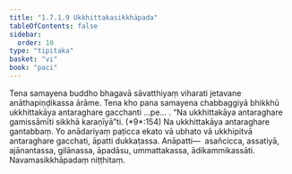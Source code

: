 ```yaml
---
title: "1.7.1.9 Ukkhittakasikkhāpada"
tableOfContents: false
sidebar:
  order: 10
type: "tipitaka"
basket: "vi"
book: "paci"
---
```



<DynamicBreadcrumb />

<Division number="584" book="paci" bookNo="2" page="242">

<Paragraph number="1725" book="paci">
Tena samayena buddho bhagavā sāvatthiyaṃ viharati jetavane anāthapiṇḍikassa ārāme. Tena kho pana samayena chabbaggiyā bhikkhū ukkhittakāya antaraghare gacchanti …pe… .
</Paragraph>

<Paragraph number="1726" book="paci">
<Emphasis>“Na ukkhittakāya antaraghare gamissāmīti sikkhā karaṇīyā”</Emphasis>ti. (*9*:<Emphasis>154</Emphasis>)
</Paragraph>

<Paragraph number="1727" book="paci">
Na ukkhittakāya antaraghare gantabbaṃ. Yo anādariyaṃ paṭicca ekato vā ubhato vā ukkhipitvā antaraghare gacchati, āpatti dukkaṭassa.
</Paragraph>

<Paragraph number="1728" book="paci">
Anāpatti—  asañcicca, assatiyā, ajānantassa, gilānassa, āpadāsu, ummattakassa, ādikammikassāti.

</Paragraph>
</Division>

<Paragraph number="1729" type="center" book="paci">
Navamasikkhāpadaṃ niṭṭhitaṃ.
</Paragraph>